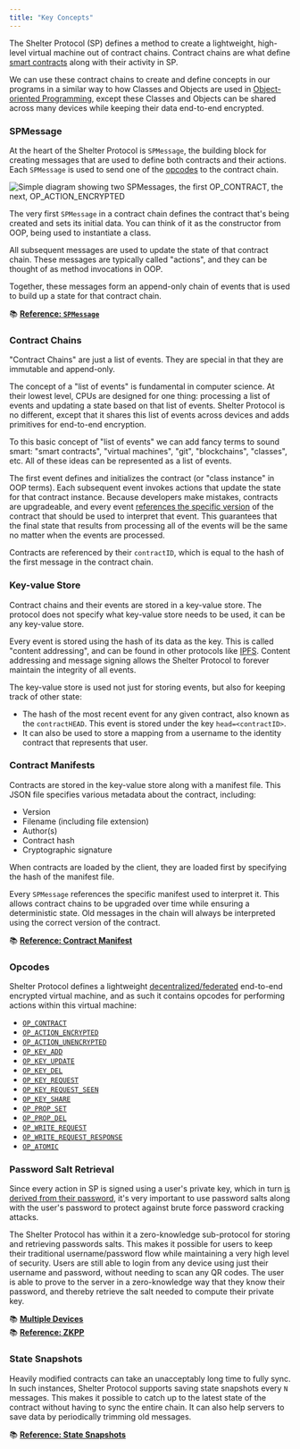 ```yaml
---
title: "Key Concepts"
---
```


The Shelter Protocol (SP) defines a method to create a lightweight, high-level virtual machine out of contract chains. Contract chains are what define [smart contracts](https://en.wikipedia.org/wiki/Smart_contract) along with their activity in SP.

We can use these contract chains to create and define concepts in our programs in a similar way to how Classes and Objects are used in [Object-oriented Programming](https://en.wikipedia.org/wiki/Object-oriented_programming), except these Classes and Objects can be shared across many devices while keeping their data end-to-end encrypted.

### SPMessage

At the heart of the Shelter Protocol is `SPMessage`, the building block for creating messages that are used to define both contracts and their actions. Each `SPMessage` is used to send one of the [opcodes](#opcodes) to the contract chain.

<img src={spmessageRef} alt="Simple diagram showing two SPMessages, the first OP_CONTRACT, the next, OP_ACTION_ENCRYPTED" class="center" />

The very first `SPMessage` in a contract chain defines the contract that's being created and sets its initial data. You can think of it as the constructor from OOP, being used to instantiate a class.

All subsequent messages are used to update the state of that contract chain. These messages are typically called "actions", and they can be thought of as method invocations in OOP.

Together, these messages form an append-only chain of events that is used to build up a state for that contract chain.

📚 [**Reference: `SPMessage`**](spmessage)

### Contract Chains

"Contract Chains" are just a list of events. They are special in that they are immutable and append-only. 

The concept of a "list of events" is fundamental in computer science. At their lowest level, CPUs are designed for one thing: processing a list of events and updating a state based on that list of events. Shelter Protocol is no different, except that it shares this list of events across devices and adds primitives for end-to-end encryption.

To this basic concept of "list of events" we can add fancy terms to sound smart: "smart contracts", "virtual machines", "git", "blockchains", "classes", etc. All of these ideas can be represented as a list of events.

The first event defines and initializes the contract (or "class instance" in OOP terms). Each subsequent event invokes actions that update the state for that contract instance. Because developers make mistakes, contracts are upgradeable, and every event [references the specific version](#contract-manifests) of the contract that should be used to interpret that event. This guarantees that the final state that results from processing all of the events will be the same no matter when the events are processed.

Contracts are referenced by their `contractID`, which is equal to the hash of the first message in the contract chain.

### Key-value Store

Contract chains and their events are stored in a key-value store. The protocol does not specify what key-value store needs to be used, it can be any key-value store.

Every event is stored using the hash of its data as the key. This is called "content addressing", and can be found in other protocols like [IPFS](https://en.wikipedia.org/wiki/InterPlanetary_File_System). Content addressing and message signing allows the Shelter Protocol to forever maintain the integrity of all events.

The key-value store is used not just for storing events, but also for keeping track of other state:

- The hash of the most recent event for any given contract, also known as the `contractHEAD`. This event is stored under the key `head=<contractID>`.
- It can also be used to store a mapping from a username to the identity contract that represents that user.

### Contract Manifests

Contracts are stored in the key-value store along with a manifest file. This JSON file specifies various metadata about the contract, including:

- Version
- Filename (including file extension)
- Author(s)
- Contract hash
- Cryptographic signature

When contracts are loaded by the client, they are loaded first by specifying the hash of the manifest file.

Every `SPMessage` references the specific manifest used to interpret it. This allows contract chains to be upgraded over time while ensuring a deterministic state. Old messages in the chain will always be interpreted using the correct version of the contract.

📚 [**Reference: Contract Manifest**](contract-manifest)

### Opcodes

Shelter Protocol defines a lightweight [decentralized/federated](federation) end-to-end encrypted virtual machine, and as such it contains opcodes for performing actions within this virtual machine:

- [`OP_CONTRACT`](opcodes#op_contract)
- [`OP_ACTION_ENCRYPTED`](opcodes#op_action_encrypted)
- [`OP_ACTION_UNENCRYPTED`](opcodes#op_action_unencrypted)
- [`OP_KEY_ADD`](opcodes#op_key_add)
- [`OP_KEY_UPDATE`](opcodes#op_key_update)
- [`OP_KEY_DEL`](opcodes#op_key_del)
- [`OP_KEY_REQUEST`](opcodes#op_key_request)
- [`OP_KEY_REQUEST_SEEN`](opcodes#op_key_request_seen)
- [`OP_KEY_SHARE`](opcodes#op_key_share)
- [`OP_PROP_SET`](opcodes#op_prop_set)
- [`OP_PROP_DEL`](opcodes#op_prop_del)
- [`OP_WRITE_REQUEST`](opcodes#op_write_request)
- [`OP_WRITE_REQUEST_RESPONSE`](opcodes#op_write_request_response)
- [`OP_ATOMIC`](opcodes#op_atomic)

### Password Salt Retrieval

Since every action in SP is signed using a user's private key, which in turn [is derived from their password](multi-device), it's very important to use password salts along with the user's password to protect against brute force password cracking attacks.

The Shelter Protocol has within it a zero-knowledge sub-protocol for storing and retrieving passwords salts. This makes it possible for users to keep their traditional username/password flow while maintaining a very high level of security. Users are still able to login from any device using just their username and password, without needing to scan any QR codes. The user is able to prove to the server in a zero-knowledge way that they know their password, and thereby retrieve the salt needed to compute their private key.

📚 [**Multiple Devices**](multi-device) \
📚 [**Reference: ZKPP**](zkpp)

### State Snapshots

Heavily modified contracts can take an unacceptably long time to fully sync. In such instances, Shelter Protocol supports saving state snapshots every `N` messages. This makes it possible to catch up to the latest state of the contract without having to sync the entire chain. It can also help servers to save data by periodically trimming old messages.

📚 [**Reference: State Snapshots**](state-snapshots)
